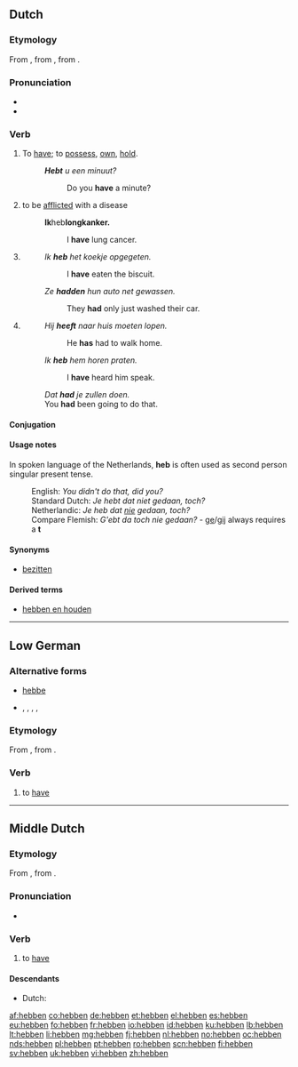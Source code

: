 ==Dutch==

===Etymology===
From {{etyl|dum|nl}} {{term|hebben|lang=dum}}, from {{etyl|odt|nl}} {{term|hebban|lang=odt}}, from {{etyl|gem-pro|nl}} {{recons|habjanan|lang=gem-pro}}.

===Pronunciation===
* {{IPA|lang=nl|/ˈɦɛ.bə(n)/}}
* {{audio|Nl-hebben.ogg|audio}}

===Verb===
{{nl-verb|irr}}

# {{transitive}} To [[have]]; to [[possess]], [[own]], [[hold]].
#: '''''Hebt''' u een minuut?''
#:: Do you '''have''' a minute?
# {{context|lang=nl|transitive|medicine}} to be [[afflict]]ed with a disease
#: '''Ik '''heb''' longkanker.'''
#:: I '''have''' lung cancer.
# {{context|lang=nl|transitive|auxiliary}} {{n-g|Used to form the [[perfect tense]] of the [[active voice]] of most verbs, together with a [[past participle]].}}
#: ''Ik '''heb''' het koekje opgegeten.''
#:: I '''have''' eaten the biscuit.
#: ''Ze '''hadden''' hun auto net gewassen.''
#:: They '''had''' only just washed their car.
# {{context|lang=nl|transitive|auxiliary}} {{n-g|Used to form the [[perfect tense]] with the [[modal verbs]] ([[kunnen]], [[zullen]], [[hoeven]], [[moeten]], [[mogen]], [[willen]], [[durven]], [[zien]], [[horen]]).}}
#: ''Hij '''heeft''' naar huis moeten lopen.''
#:: He '''has''' had to walk home.
#: ''Ik '''heb''' hem horen praten.''
#:: I '''have''' heard him speak.
#: ''Dat '''had''' je zullen doen.''
#: You '''had''' been going to do that.

====Conjugation====
{{nl-conj-hebben}}

====Usage notes====
In spoken language of the Netherlands, '''heb''' is often used as second person singular present tense.
: English: ''You didn't do that, did you?''
: Standard Dutch: ''Je hebt dat niet gedaan, toch?''
: Netherlandic: ''Je heb dat [[nie#Dutch|nie]] gedaan, toch?''
: Compare Flemish: ''G'ebt da toch nie gedaan?'' - [[ge#Dutch|ge]]/[[gij]] always requires a '''t'''

====Synonyms====
* [[bezitten]]

====Derived terms====
* [[hebben en houden]]

----

==Low German==

===Alternative forms===
* {{qualifier|eastern Low Prussian|lang=nds}} [[hebbe]]
* {{qualifier|in various dialects|lang=nds}} {{l|nds|hewwen}}, {{l|nds|häwwen}}, {{l|nds|häbben}}, {{l|nds|hęwwen}}, {{l|nds|hębben}}

===Etymology===
From {{etyl|osx|nds}} {{term|hebbian|lang=osx}}, from {{etyl|gem-pro|nds}} {{recons|habjanan|lang=gem-pro}}.

===Verb===
{{head|nds|verb}}

# {{context|in several dialects, including|_|western|_|Low Prussian|lang=nds}} to [[have]]

----

==Middle Dutch==

===Etymology===
From {{etyl|odt|dum}} {{term|hebban|lang=odt}}, from {{etyl|gem-pro|dum}} {{recons|habjanan|lang=gem-pro}}.

===Pronunciation===
* {{IPA|lang=dum|/ˈhebːən/}}

===Verb===
{{dum-verb}}

# to [[have]]

====Descendants====
* Dutch: {{l|nl|hebben}}

[[af:hebben]]
[[co:hebben]]
[[de:hebben]]
[[et:hebben]]
[[el:hebben]]
[[es:hebben]]
[[eu:hebben]]
[[fo:hebben]]
[[fr:hebben]]
[[io:hebben]]
[[id:hebben]]
[[ku:hebben]]
[[lb:hebben]]
[[lt:hebben]]
[[li:hebben]]
[[mg:hebben]]
[[fj:hebben]]
[[nl:hebben]]
[[no:hebben]]
[[oc:hebben]]
[[nds:hebben]]
[[pl:hebben]]
[[pt:hebben]]
[[ro:hebben]]
[[scn:hebben]]
[[fi:hebben]]
[[sv:hebben]]
[[uk:hebben]]
[[vi:hebben]]
[[zh:hebben]]